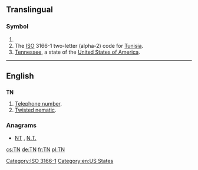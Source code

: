 {{also|.tn|T.-N.}}
==Translingual==

===Symbol===
{{head|mul|symbol}}

# {{SI-unit-abb|tera|newton|[[force]]}}
# The [[ISO]] 3166-1 two-letter (alpha-2) code for [[Tunisia]].
# [[Tennessee]], a state of the [[United States of America]].

[[Category:ISO 3166-1]]
----
==English==

==={{initialism}}===
'''TN'''

# [[telephone number|Telephone number]].
# [[twisted nematic|Twisted nematic]].<!-- A type of LCD displays -->

===Anagrams===
* [[NT#English|NT]] , [[N.T.#English|N.T.]]

[[Category:en:US States]]

[[cs:TN]]
[[de:TN]]
[[fr:TN]]
[[pl:TN]]